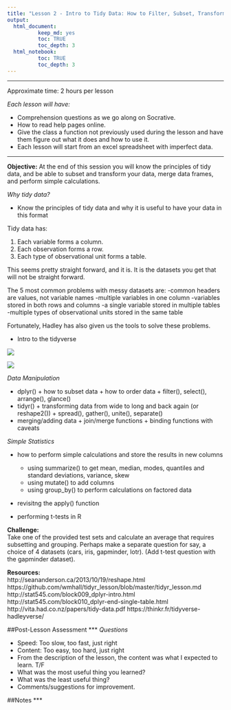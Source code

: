 ```yaml
---
title: "Lesson 2 - Intro to Tidy Data: How to Filter, Subset, Transform and Merge your Data"
output: 
  html_document:
          keep_md: yes
          toc: TRUE
          toc_depth: 3
  html_notebook:
          toc: TRUE
          toc_depth: 3
---
```

***

Approximate time: 2 hours per lesson

 _Each lesson will have:_
 
 - Comprehension questions as we go along on Socrative.
 - How to read help pages online.
 - Give the class a function not previously used during the lesson and have them figure out what it does and how to use it.
 - Each lesson will start from an excel spreadsheet with imperfect data.


***
__Objective:__ At the end of this session you will know the principles of tidy data, and be able to subset and transform your data, merge data frames, and perform simple calculations.

_Why tidy data?_

- Know the principles of tidy data and why it is useful to have your data in this format

Tidy data has:

1. Each variable forms a column.
2. Each observation forms a row.
3. Each type of observational unit forms a table.

This seems pretty straight forward, and it is. It is the datasets you get that will not be straight forward.

The 5 most common problems with messy datasets are:
-common headers are values, not variable names
-multiple variables in one column
-variables stored in both rows and columns
-a single variable stored in multiple tables 
-multiple types of observational units stored in the same table

Fortunately, Hadley has also given us the tools to solve these problems.

- Intro to the tidyverse

![](img/HadleyObama2.png)

![](img/tidyverse1.png)


_Data Manipulation_     

- dplyr() 
      + how to subset data
      + how to order data
      + filter(), select(), arrange(), glance()
- tidyr() 
      + transforming data from wide to long and back again (or reshape2())
      + spread(), gather(), unite(), separate()
- merging/adding data 
      + join/merge functions
      + binding functions with caveats
      
_Simple Statistics_
  
- how to perform simple calculations and store the results in new columns
    + using summarize() to get mean, median, modes, quantiles and standard deviations, variance, skew
    + using mutate() to add columns 
    + using group_by() to perform calculations on factored data 
    
- revisitng the apply() function

- performing t-tests in R
        
__Challenge:__     
Take one of the provided test sets and calculate an average that requires subsetting and grouping. Perhaps make a separate question for say, a choice of 4 datasets (cars, iris, gapminder, lotr). (Add t-test question with the gapminder dataset).
  
__Resources:__  
http://seananderson.ca/2013/10/19/reshape.html     
https://github.com/wmhall/tidyr_lesson/blob/master/tidyr_lesson.md     
http://stat545.com/block009_dplyr-intro.html     
http://stat545.com/block010_dplyr-end-single-table.html
http://vita.had.co.nz/papers/tidy-data.pdf
https://thinkr.fr/tidyverse-hadleyverse/

##Post-Lesson Assessment
***
_Questions_

- Speed: Too slow, too fast, just right
- Content: Too easy, too hard, just right
- From the description of the lesson, the content was what I expected to learn. T/F
- What was the most useful thing you learned?
- What was the least useful thing?
- Comments/suggestions for improvement.


##Notes
***
